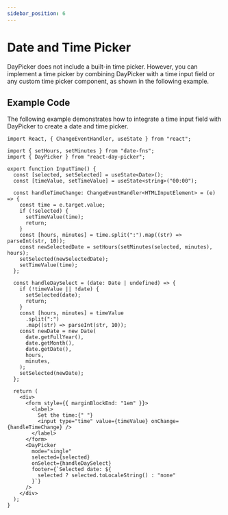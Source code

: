 ```yaml
---
sidebar_position: 6
---
```


# Date and Time Picker

DayPicker does not include a built-in time picker. However, you can implement a time picker by combining DayPicker with a time input field or any custom time picker component, as shown in the following example.

<BrowserWindow>
  <Examples.InputTime />
</BrowserWindow>

## Example Code

The following example demonstrates how to integrate a time input field with DayPicker to create a date and time picker.

```tsx
import React, { ChangeEventHandler, useState } from "react";

import { setHours, setMinutes } from "date-fns";
import { DayPicker } from "react-day-picker";

export function InputTime() {
  const [selected, setSelected] = useState<Date>();
  const [timeValue, setTimeValue] = useState<string>("00:00");

  const handleTimeChange: ChangeEventHandler<HTMLInputElement> = (e) => {
    const time = e.target.value;
    if (!selected) {
      setTimeValue(time);
      return;
    }
    const [hours, minutes] = time.split(":").map((str) => parseInt(str, 10));
    const newSelectedDate = setHours(setMinutes(selected, minutes), hours);
    setSelected(newSelectedDate);
    setTimeValue(time);
  };

  const handleDaySelect = (date: Date | undefined) => {
    if (!timeValue || !date) {
      setSelected(date);
      return;
    }
    const [hours, minutes] = timeValue
      .split(":")
      .map((str) => parseInt(str, 10));
    const newDate = new Date(
      date.getFullYear(),
      date.getMonth(),
      date.getDate(),
      hours,
      minutes,
    );
    setSelected(newDate);
  };

  return (
    <div>
      <form style={{ marginBlockEnd: "1em" }}>
        <label>
          Set the time:{" "}
          <input type="time" value={timeValue} onChange={handleTimeChange} />
        </label>
      </form>
      <DayPicker
        mode="single"
        selected={selected}
        onSelect={handleDaySelect}
        footer={`Selected date: ${
          selected ? selected.toLocaleString() : "none"
        }`}
      />
    </div>
  );
}
```

